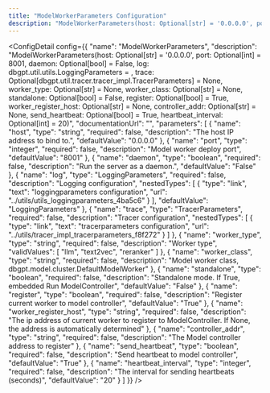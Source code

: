 ```yaml
---
title: "ModelWorkerParameters Configuration"
description: "ModelWorkerParameters(host: Optional[str] = '0.0.0.0', port: Optional[int] = 8001, daemon: Optional[bool] = False, log: dbgpt.util.utils.LoggingParameters = <factory>, trace: Optional[dbgpt.util.tracer.tracer_impl.TracerParameters] = None, worker_type: Optional[str] = None, worker_class: Optional[str] = None, standalone: Optional[bool] = False, register: Optional[bool] = True, worker_register_host: Optional[str] = None, controller_addr: Optional[str] = None, send_heartbeat: Optional[bool] = True, heartbeat_interval: Optional[int] = 20)"
---
```



<ConfigDetail config={{
  "name": "ModelWorkerParameters",
  "description": "ModelWorkerParameters(host: Optional[str] = '0.0.0.0', port: Optional[int] = 8001, daemon: Optional[bool] = False, log: dbgpt.util.utils.LoggingParameters = <factory>, trace: Optional[dbgpt.util.tracer.tracer_impl.TracerParameters] = None, worker_type: Optional[str] = None, worker_class: Optional[str] = None, standalone: Optional[bool] = False, register: Optional[bool] = True, worker_register_host: Optional[str] = None, controller_addr: Optional[str] = None, send_heartbeat: Optional[bool] = True, heartbeat_interval: Optional[int] = 20)",
  "documentationUrl": "",
  "parameters": [
    {
      "name": "host",
      "type": "string",
      "required": false,
      "description": "The host IP address to bind to.",
      "defaultValue": "0.0.0.0"
    },
    {
      "name": "port",
      "type": "integer",
      "required": false,
      "description": "Model worker deploy port",
      "defaultValue": "8001"
    },
    {
      "name": "daemon",
      "type": "boolean",
      "required": false,
      "description": "Run the server as a daemon.",
      "defaultValue": "False"
    },
    {
      "name": "log",
      "type": "LoggingParameters",
      "required": false,
      "description": "Logging configuration",
      "nestedTypes": [
        {
          "type": "link",
          "text": "loggingparameters configuration",
          "url": "../utils/utils_loggingparameters_4ba5c6"
        }
      ],
      "defaultValue": "LoggingParameters"
    },
    {
      "name": "trace",
      "type": "TracerParameters",
      "required": false,
      "description": "Tracer configuration",
      "nestedTypes": [
        {
          "type": "link",
          "text": "tracerparameters configuration",
          "url": "../utils/tracer_impl_tracerparameters_f8f272"
        }
      ]
    },
    {
      "name": "worker_type",
      "type": "string",
      "required": false,
      "description": "Worker type",
      "validValues": [
        "llm",
        "text2vec",
        "reranker"
      ]
    },
    {
      "name": "worker_class",
      "type": "string",
      "required": false,
      "description": "Model worker class, dbgpt.model.cluster.DefaultModelWorker"
    },
    {
      "name": "standalone",
      "type": "boolean",
      "required": false,
      "description": "Standalone mode. If True, embedded Run ModelController",
      "defaultValue": "False"
    },
    {
      "name": "register",
      "type": "boolean",
      "required": false,
      "description": "Register current worker to model controller",
      "defaultValue": "True"
    },
    {
      "name": "worker_register_host",
      "type": "string",
      "required": false,
      "description": "The ip address of current worker to register to ModelController. If None, the address is automatically determined"
    },
    {
      "name": "controller_addr",
      "type": "string",
      "required": false,
      "description": "The Model controller address to register"
    },
    {
      "name": "send_heartbeat",
      "type": "boolean",
      "required": false,
      "description": "Send heartbeat to model controller",
      "defaultValue": "True"
    },
    {
      "name": "heartbeat_interval",
      "type": "integer",
      "required": false,
      "description": "The interval for sending heartbeats (seconds)",
      "defaultValue": "20"
    }
  ]
}} />

